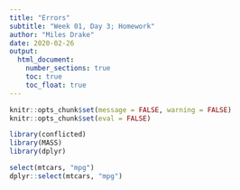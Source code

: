 ```yaml
---
title: "Errors"
subtitle: "Week 01, Day 3; Homework"
author: "Miles Drake"
date: 2020-02-26
output:
  html_document:
    number_sections: true
    toc: true
    toc_float: true
---
```


```r
knitr::opts_chunk$set(message = FALSE, warning = FALSE)
knitr::opts_chunk$set(eval = FALSE)
```

```r
library(conflicted)
library(MASS)
library(dplyr)
```

```r
select(mtcars, "mpg")
dplyr::select(mtcars, "mpg")
```
